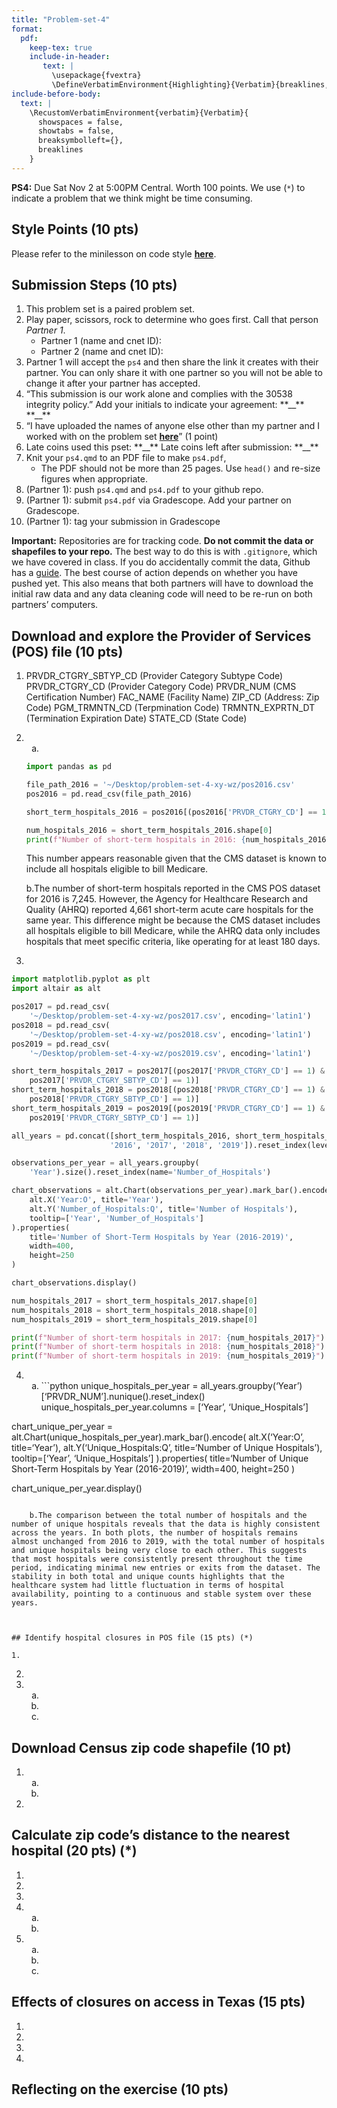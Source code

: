 ```yaml
---
title: "Problem-set-4"
format: 
  pdf:
    keep-tex: true
    include-in-header: 
       text: |
         \usepackage{fvextra}
         \DefineVerbatimEnvironment{Highlighting}{Verbatim}{breaklines,commandchars=\\\{\}}
include-before-body:
  text: |
    \RecustomVerbatimEnvironment{verbatim}{Verbatim}{
      showspaces = false,
      showtabs = false,
      breaksymbolleft={},
      breaklines
    }
---
```


**PS4:** Due Sat Nov 2 at 5:00PM Central. Worth 100 points. 
We use (`*`) to indicate a problem that we think might be time consuming. 
    
## Style Points (10 pts) 
Please refer to the minilesson on code style
**[here](https://uchicago.zoom.us/rec/share/pG_wQ-pHTQrJTmqNn4rcrw5V194M2H2s-2jdy8oVhWHkd_yZt9o162IWurpA-fxU.BIQlSgZLRYctvzp-)**.

## Submission Steps (10 pts)
1. This problem set is a paired problem set.
2. Play paper, scissors, rock to determine who goes first. Call that person *Partner 1*.
    - Partner 1 (name and cnet ID):
    - Partner 2 (name and cnet ID):
3. Partner 1 will accept the `ps4` and then share the link it creates with their partner. You can only share it with one partner so you will not be able to change it after your partner has accepted. 
4. "This submission is our work alone and complies with the 30538 integrity policy." Add your initials to indicate your agreement: \*\*\_\_\*\* \*\*\_\_\*\*
5. "I have uploaded the names of anyone else other than my partner and I worked with on the problem set **[here](https://docs.google.com/forms/d/185usrCREQaUbvAXpWhChkjghdGgmAZXA3lPWpXLLsts/edit)**"  (1 point)
6. Late coins used this pset: \*\*\_\_\*\* Late coins left after submission: \*\*\_\_\*\*
7. Knit your `ps4.qmd` to an PDF file to make `ps4.pdf`, 
    * The PDF should not be more than 25 pages. Use `head()` and re-size figures when appropriate. 
8. (Partner 1): push  `ps4.qmd` and `ps4.pdf` to your github repo.
9. (Partner 1): submit `ps4.pdf` via Gradescope. Add your partner on Gradescope.
10. (Partner 1): tag your submission in Gradescope

**Important:** Repositories are for tracking code. **Do not commit the data or shapefiles to your repo.** The best way to do this is with `.gitignore`, which we have covered in class. If you do accidentally commit the data, Github has a [guide](https://docs.github.com/en/repositories/working-with-files/managing-large-files/about-large-files-on-github#removing-files-from-a-repositorys-history). The best course of action depends on whether you have pushed yet. This also means that both partners will have to download the initial raw data and any data cleaning code will need to be re-run on both partners' computers. 

## Download and explore the Provider of Services (POS) file (10 pts)

1. 
PRVDR_CTGRY_SBTYP_CD (Provider Category Subtype Code)
PRVDR_CTGRY_CD (Provider Category Code)
PRVDR_NUM (CMS Certification Number)
FAC_NAME (Facility Name)
ZIP_CD (Address: Zip Code)
PGM_TRMNTN_CD (Terpmination Code)
TRMNTN_EXPRTN_DT (Termination Expiration Date)
STATE_CD (State Code)

2. 
    a.
    ```python
    
    import pandas as pd

    file_path_2016 = '~/Desktop/problem-set-4-xy-wz/pos2016.csv'
    pos2016 = pd.read_csv(file_path_2016)
    
    short_term_hospitals_2016 = pos2016[(pos2016['PRVDR_CTGRY_CD'] == 1) & (pos2016['PRVDR_CTGRY_SBTYP_CD'] == 1)]

    num_hospitals_2016 = short_term_hospitals_2016.shape[0]
    print(f"Number of short-term hospitals in 2016: {num_hospitals_2016}")

    ```

    This number appears reasonable given that the CMS dataset is known to include all hospitals eligible to bill Medicare.

    b.The number of short-term hospitals reported in the CMS POS dataset for 2016 is 7,245.  However, the Agency for Healthcare Research and Quality (AHRQ) reported 4,661 short-term acute care hospitals for the same year.  This difference might be because the CMS dataset includes all hospitals eligible to bill Medicare, while the AHRQ data only includes hospitals that meet specific criteria, like operating for at least 180 days.


3. 

```python
import matplotlib.pyplot as plt
import altair as alt

pos2017 = pd.read_csv(
    '~/Desktop/problem-set-4-xy-wz/pos2017.csv', encoding='latin1')
pos2018 = pd.read_csv(
    '~/Desktop/problem-set-4-xy-wz/pos2018.csv', encoding='latin1')
pos2019 = pd.read_csv(
    '~/Desktop/problem-set-4-xy-wz/pos2019.csv', encoding='latin1')

short_term_hospitals_2017 = pos2017[(pos2017['PRVDR_CTGRY_CD'] == 1) & (
    pos2017['PRVDR_CTGRY_SBTYP_CD'] == 1)]
short_term_hospitals_2018 = pos2018[(pos2018['PRVDR_CTGRY_CD'] == 1) & (
    pos2018['PRVDR_CTGRY_SBTYP_CD'] == 1)]
short_term_hospitals_2019 = pos2019[(pos2019['PRVDR_CTGRY_CD'] == 1) & (
    pos2019['PRVDR_CTGRY_SBTYP_CD'] == 1)]

all_years = pd.concat([short_term_hospitals_2016, short_term_hospitals_2017, short_term_hospitals_2018, short_term_hospitals_2019], keys=[
                      '2016', '2017', '2018', '2019']).reset_index(level=0).rename(columns={'level_0': 'Year'})

observations_per_year = all_years.groupby(
    'Year').size().reset_index(name='Number_of_Hospitals')

chart_observations = alt.Chart(observations_per_year).mark_bar().encode(
    alt.X('Year:O', title='Year'),
    alt.Y('Number_of_Hospitals:Q', title='Number of Hospitals'),
    tooltip=['Year', 'Number_of_Hospitals']
).properties(
    title='Number of Short-Term Hospitals by Year (2016-2019)',
    width=400,
    height=250
)

chart_observations.display()

num_hospitals_2017 = short_term_hospitals_2017.shape[0]
num_hospitals_2018 = short_term_hospitals_2018.shape[0]
num_hospitals_2019 = short_term_hospitals_2019.shape[0]

print(f"Number of short-term hospitals in 2017: {num_hospitals_2017}")
print(f"Number of short-term hospitals in 2018: {num_hospitals_2018}")
print(f"Number of short-term hospitals in 2019: {num_hospitals_2019}")


```


4. 
    a.
```python

unique_hospitals_per_year = all_years.groupby('Year')['PRVDR_NUM'].nunique().reset_index()
unique_hospitals_per_year.columns = ['Year', 'Unique_Hospitals']

chart_unique_per_year = alt.Chart(unique_hospitals_per_year).mark_bar().encode(
    alt.X('Year:O', title='Year'),
    alt.Y('Unique_Hospitals:Q', title='Number of Unique Hospitals'),
    tooltip=['Year', 'Unique_Hospitals']
).properties(
    title='Number of Unique Short-Term Hospitals by Year (2016-2019)',
    width=400,
    height=250
)

chart_unique_per_year.display()

```

    b.The comparison between the total number of hospitals and the number of unique hospitals reveals that the data is highly consistent across the years. In both plots, the number of hospitals remains almost unchanged from 2016 to 2019, with the total number of hospitals and unique hospitals being very close to each other. This suggests that most hospitals were consistently present throughout the time period, indicating minimal new entries or exits from the dataset. The stability in both total and unique counts highlights that the healthcare system had little fluctuation in terms of hospital availability, pointing to a continuous and stable system over these years.



## Identify hospital closures in POS file (15 pts) (*)

1. 

```

2. 

3. 
    a.
    b.
    c.

## Download Census zip code shapefile (10 pt) 

1. 
    a.
    b. 
2. 

## Calculate zip code’s distance to the nearest hospital (20 pts) (*)

1. 
2. 
3. 
4. 
    a.
    b.
5. 
    a.
    b.
    c.
    
## Effects of closures on access in Texas (15 pts)

1. 
2. 
3. 
4. 

## Reflecting on the exercise (10 pts) 
